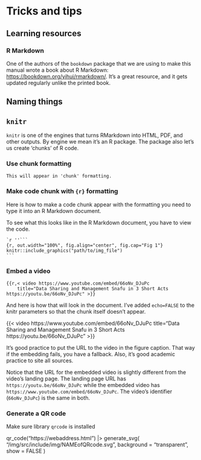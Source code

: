 # Tricks and tips

## Learning resources {-}

### R Markdown {-}

One of the authors of the `bookdown` package that we are using to make this manual wrote a book about R Markdown: <https://bookdown.org/yihui/rmarkdown/>.
It's a great resource, and it gets updated regularly unlike the printed book.

## Naming things {-}

## `knitr` {-}

`knitr` is one of the engines that turns RMarkdown into HTML, PDF, and other outputs.
By engine we mean it's an R package.
The package also let's us create 'chunks' of R code.

### Use chunk formatting {-}

```
This will appear in 'chunk' formatting.
```

### Make code chunk with `{r}` formatting {-}

Here is how to make a code chunk appear with the formatting you need to type it into an R Markdown document.

To see what this looks like in the R Markdown document, you have to view the code.

````
`r ''```
{r, out.width="100%", fig.align="center", fig.cap="Fig 1"}
knitr::include_graphics("path/to/img_file")
```
````

### Embed a video {-}

````
{{r,< video https://www.youtube.com/embed/66oNv_DJuPc
    title="Data Sharing and Management Snafu in 3 Short Acts https://youtu.be/66oNv_DJuPc" >}}
````

And here is how that will look in the document.
I've added `echo=FALSE` to the knitr parameters so that the chunk itself doesn't appear.

{{< video https://www.youtube.com/embed/66oNv_DJuPc title="Data Sharing and Management Snafu in 3 Short Acts https://youtu.be/66oNv_DJuPc" >}}



It's good practice to put the URL to the video in the figure caption.
That way if the embedding fails, you have a fallback.
Also, it's good academic practice to site all sources.

Notice that the URL for the embedded video is slightly different from the video's landing page.
The landing page URL has `https://youtu.be/66oNv_DJuPc` while the embedded video has `https://www.youtube.com/embed/66oNv_DJuPc`.
The video's identifier (`66oNv_DJuPc`) is the same in both.

### Generate a QR code
 Make sure library `qrcode` is installed
 
qr_code("https://webaddress.html") |>
  generate_svg(
    "/img/src/include/img/NAMEofQRcode.svg",
    background = "transparent",
    show = FALSE
  )
